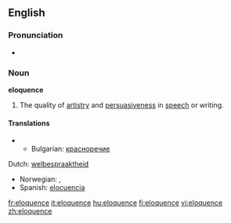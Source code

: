 ==English==

===Pronunciation===
*{{IPA|/'ɛlokwɛns/}}

===Noun===
'''eloquence'''

# The quality of [[artistry]] and [[persuasive]]ness in [[speech]] or writing.  

====Translations====
**Bulgarian: [[красноречие]] {{n}}
Dutch: [[welbespraaktheid]] {{f}}
*Norwegian: {{t-|no|veltalenhet|m}}, {{t-|no|språkferdighet|m}}
*Spanish: [[elocuencia]] {{f}}

[[fr:eloquence]]
[[it:eloquence]]
[[hu:eloquence]]
[[fi:eloquence]]
[[vi:eloquence]]
[[zh:eloquence]]